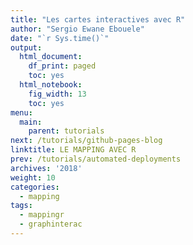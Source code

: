 ```yaml
---
title: "Les cartes interactives avec R"
author: "Sergio Ewane Ebouele"
date: "`r Sys.time()`"
output:
  html_document:
    df_print: paged
    toc: yes
  html_notebook:
    fig_width: 13
    toc: yes
menu:
  main:
    parent: tutorials
next: /tutorials/github-pages-blog
linktitle: LE MAPPING AVEC R
prev: /tutorials/automated-deployments
archives: '2018'
weight: 10
categories:
  - mapping
tags:
  - mappingr
  - graphinterac
---
```




